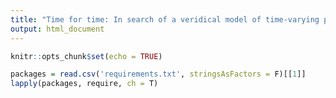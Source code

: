 ```yaml
---
title: "Time for time: In search of a veridical model of time-varying processes in word reading"
output: html_document
---
```


```r
knitr::opts_chunk$set(echo = TRUE)
```


```r

packages = read.csv('requirements.txt', stringsAsFactors = F)[[1]]
lapply(packages, require, ch = T)
```